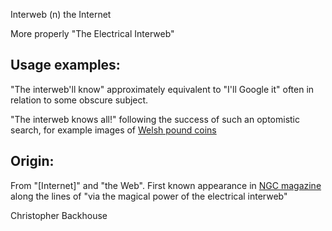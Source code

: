 Interweb (n) the Internet

More properly "The Electrical Interweb"


== Usage examples: ==
 
"The interweb'll know" approximately equivalent to "I'll Google it" often in relation to some obscure subject.

"The interweb knows all!" following the success of such an optomistic search, for example images of [http://images.google.com/images?q=welsh+pound+coins&ie=UTF-8&hl=en Welsh pound coins]

== Origin: ==
 
From "[Internet]" and "the Web". First known appearance in [http://www.futurenet.co.uk/futureonline/magazines/magazine.asp?ID=27 NGC magazine] along the lines of "via the magical power of the electrical interweb"


Christopher Backhouse